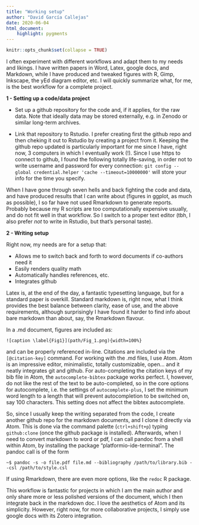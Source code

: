 ```yaml
---
title: "Working setup"
author: "David García Callejas"
date: 2020-06-04
html_document:
    highlight: pygments
---
```


```r
knitr::opts_chunk$set(collapse = TRUE)
```

I often experiment with different workflows and adapt them to my needs and likings. I have written papers in Word, Latex, google docs, and Markdown, while I have produced and tweaked figures with R, Gimp, Inkscape, the yEd diagram editor, etc. I will quickly summarize what, for me, is the best workflow for a complete project.

**1 - Setting up a code/data project**

* Set up a github repository for the code and, if it applies, for the raw data. Note that ideally data may be stored externally, e.g. in Zenodo or similar long-term archives.

* Link that repository to Rstudio. I prefer creating first the github repo and then cheking it out to Rstudio by creating a project from it. Keeping the github repo updated is particularly important for me since I have, right now, 3 computers in which I eventually work (!). Since I use https to connect to github, I found the following totally life-saving, in order not to write username and password for every connection: `git config --global credential.helper 'cache --timeout=10000000'` will store your info for the time you specify.

When I have gone through seven hells and back fighting the code and data, and have produced results that I can write about (figures in ggplot, as much as possible), I so far have not used Rmarkdown to generate reports. Probably because my R scripts are too computationally expensive usually, and do not fit well in that workflow. So I switch to a proper text editor (tbh, I also prefer *not* to write in Rstudio, but that's personal taste).

**2 - Writing setup**

Right now, my needs are for a setup that:

* Allows me to switch back and forth to word documents if co-authors need it
* Easily renders quality math 
* Automatically handles references, etc.
* Integrates github

Latex is, at the end of the day, a fantastic typesetting language, but for a standard paper is overkill. Standard markdown is, right now, what I think provides the best balance between clarity, ease of use, and the above requirements, although surprisingly I have found it harder to find info about bare markdown than about, say, the Rmarkdown flavour.

In a .md document, figures are included as:

`![caption \label{Fig1}](path/Fig_1.png){width=100%}`

and can be properly referenced in-line. Citations are included via the `[@citation-key]` command. For working with the .md files, I use Atom. Atom is an impressive editor, minimalistic, totally customizable, open... and it neatly integrates git and github. For auto-completing the citation keys of my bib file in Atom, the `autocomplete-bibtex` package works perfect. I, however, do not like the rest of the text to be auto-completed, so in the core options for autocomplete, i.e. the settings of `autocomplete-plus`, I set the minimum word length to a length that will prevent autocompletion to be switched on, say 100 characters. This setting does not affect the bibtex autocomplete.

So, since I usually keep the writing separated from the code, I create another github repo for the markdown documents, and I clone it directly via Atom. This is done via the command palette (`ctrl+shift+p`) typing `github:clone` (once the github package is installed). Afterwards, when I need to convert markdown to word or pdf, I can call pandoc from a shell within Atom, by installing the package "platformio-ide-terminal". The pandoc call is of the form 

`~$ pandoc -s -o file.pdf file.md --bibliography /path/to/library.bib --csl /path/to/style.csl`

If using Rmarkdown, there are even more options, like the `redoc` R package.

This workflow is fantastic for projects in which I am the main author and only share more or less polished versions of the document, which I then integrate back in the markdown doc. I love the aesthetics of Atom and its simplicity. However, right now, for more collaborative projects, I simply use google docs with its Zotero integration.

